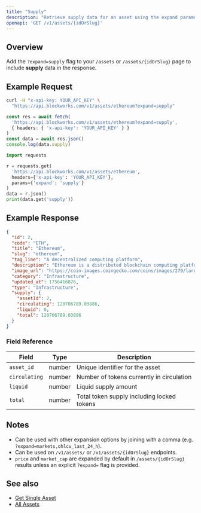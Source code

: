 ```yaml
---
title: "Supply"
description: "Retrieve supply data for an asset using the expand parameter"
openapi: 'GET /v1/assets/{idOrSlug}'
---
```


## Overview

Add the `?expand=supply` flag to your `/assets` or `/assets/{idOrSlug}` page to include **supply** data in the response.

## Example Request

<CodeGroup>

```bash cURL
curl -H "x-api-key: YOUR_API_KEY" \
  "https://api.blockworks.com/v1/assets/ethereum?expand=supply"
```

```typescript TypeScript
const res = await fetch(
  'https://api.blockworks.com/v1/assets/ethereum?expand=supply',
  { headers: { 'x-api-key': 'YOUR_API_KEY' } }
)
const data = await res.json()
console.log(data.supply)
```

```python Python
import requests

r = requests.get(
  'https://api.blockworks.com/v1/assets/ethereum',
  headers={'x-api-key': 'YOUR_API_KEY'},
  params={'expand': 'supply'}
)
data = r.json()
print(data.get('supply'))
```

</CodeGroup>

## Example Response

```json
{
  "id": 2,
  "code": "ETH",
  "title": "Ethereum",
  "slug": "ethereum",
  "tag_line": "A decentralized computing platform",
  "description": "Ethereum is a distributed blockchain computing platform for smart contracts and decentralized applications. Its native token is ether (ETH), which primarily serves as a means of payment for transaction fees and as collateral for borrowing specific ERC-20 tokens within the decentralized finance (DeFi) sector.",
  "image_url": "https://coin-images.coingecko.com/coins/images/279/large/ethereum.png?1696501628",
  "category": "Infrastructure",
  "updated_at": 1756416876,
  "type": "Infrastructure",
  "supply": {
    "assetId": 2,
    "circulating": 120706789.03886,
    "liquid": 0,
    "total": 120706789.03886
  }
}
```

### Field Reference

| Field | Type | Description |
|---|---|---|
| `asset_id` | number | Unique identifier for the asset |
| `circulating` | number | Number of tokens currently in circulation |
| `liquid` | number | Liquid supply amount |
| `total` | number | Total token supply including locked tokens |

## Notes

- Can be used with other expansion options by joining with a comma (e.g. `?expand=markets,ohlcv_last_24_h`).
- Can be used on `/v1/assets/` or `/v1/assets/{idOrSlug}` endpoints.
- `price` and `market_cap` are expanded by default in `/assets/{idOrSlug}` results unless an explicit `?expand=` flag is provided.

## See also

- [Get Single Asset](/api-reference/assets/get-single)
- [All Assets](/api-reference/assets/list)
